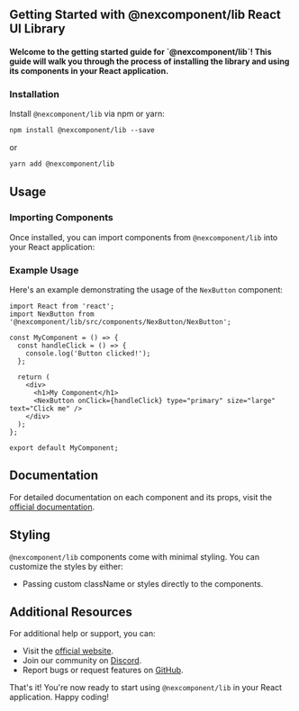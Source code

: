 ## Getting Started with @nexcomponent/lib React UI Library

#### &#xA;Welcome to the getting started guide for \`@nexcomponent/lib\`! This guide will walk you through the process of installing the library and using its components in your React application.&#xA;

### Installation

Install `@nexcomponent/lib` via npm or yarn:

```txt
npm install @nexcomponent/lib --save
```

or

```txt
yarn add @nexcomponent/lib
```

## Usage

### Importing Components

Once installed, you can import components from `@nexcomponent/lib` into your React application:

### Example Usage

Here's an example demonstrating the usage of the `NexButton` component:

```tsx
import React from 'react';
import NexButton from '@nexcomponent/lib/src/components/NexButton/NexButton';

const MyComponent = () => {
  const handleClick = () => {
    console.log('Button clicked!');
  };

  return (
    <div>
      <h1>My Component</h1>
      <NexButton onClick={handleClick} type="primary" size="large" text="Click me" />
    </div>
  );
};

export default MyComponent;
```

## Documentation

For detailed documentation on each component and its props, visit the [official documentation](https://nexcomponent-docs.com/).

## Styling

`@nexcomponent/lib` components come with minimal styling. You can customize the styles by either:

* Passing custom className or styles directly to the components.

## Additional Resources

For additional help or support, you can:

* Visit the [official website](https://nexcomponent.com/).
* Join our community on [Discord]().
* Report bugs or request features on [GitHub](https://github.com/nexcomponent/lib/issues).

That's it! You're now ready to start using `@nexcomponent/lib` in your React application. Happy coding!